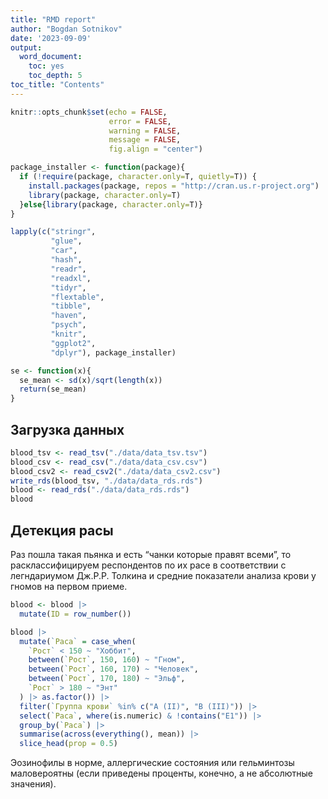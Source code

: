 ```yaml
---
title: "RMD report"
author: "Bogdan Sotnikov"
date: '2023-09-09'
output: 
  word_document:
    toc: yes
    toc_depth: 5
toc_title: "Contents"
---
```


```r
knitr::opts_chunk$set(echo = FALSE,
                      error = FALSE,
                      warning = FALSE,
                      message = FALSE,
                      fig.align = "center")

package_installer <- function(package){
  if (!require(package, character.only=T, quietly=T)) {
    install.packages(package, repos = "http://cran.us.r-project.org")
    library(package, character.only=T)
  }else{library(package, character.only=T)}
}

lapply(c("stringr",
         "glue",
         "car",
         "hash",
         "readr",
         "readxl",
         "tidyr",
         "flextable",
         "tibble",
         "haven",
         "psych",
         "knitr",
         "ggplot2",
         "dplyr"), package_installer)

se <- function(x){
  se_mean <- sd(x)/sqrt(length(x))
  return(se_mean)
}
```


## Загрузка данных ####

```r
blood_tsv <- read_tsv("./data/data_tsv.tsv")
blood_csv <- read_csv("./data/data_csv.csv")
blood_csv2 <- read_csv2("./data/data_csv2.csv")
write_rds(blood_tsv, "./data/data_rds.rds")
blood <- read_rds("./data/data_rds.rds")
blood
```


## Детекция расы

Раз пошла такая пьянка и есть "чанки которые правят всеми", то расклассифицируем респондентов по их расе в соответствии с легндариумом Дж.Р.Р. Толкина и средние показатели анализа крови у гномов на первом приеме.

```r
blood <- blood |> 
  mutate(ID = row_number())

blood |>
  mutate(`Раса` = case_when(
    `Рост` < 150 ~ "Хоббит",
    between(`Рост`, 150, 160) ~ "Гном",
    between(`Рост`, 160, 170) ~ "Человек",
    between(`Рост`, 170, 180) ~ "Эльф",
    `Рост` > 180 ~ "Энт"
  ) |> as.factor()) |> 
  filter(`Группа крови` %in% c("A (II)", "B (III)")) |> 
  select(`Раса`, where(is.numeric) & !contains("E1")) |> 
  group_by(`Раса`) |> 
  summarise(across(everything(), mean)) |> 
  slice_head(prop = 0.5)
```
Эозинофилы в норме, аллергические состояния или гельминтозы маловероятны (если приведены проценты, конечно, а не абсолютные значения).
